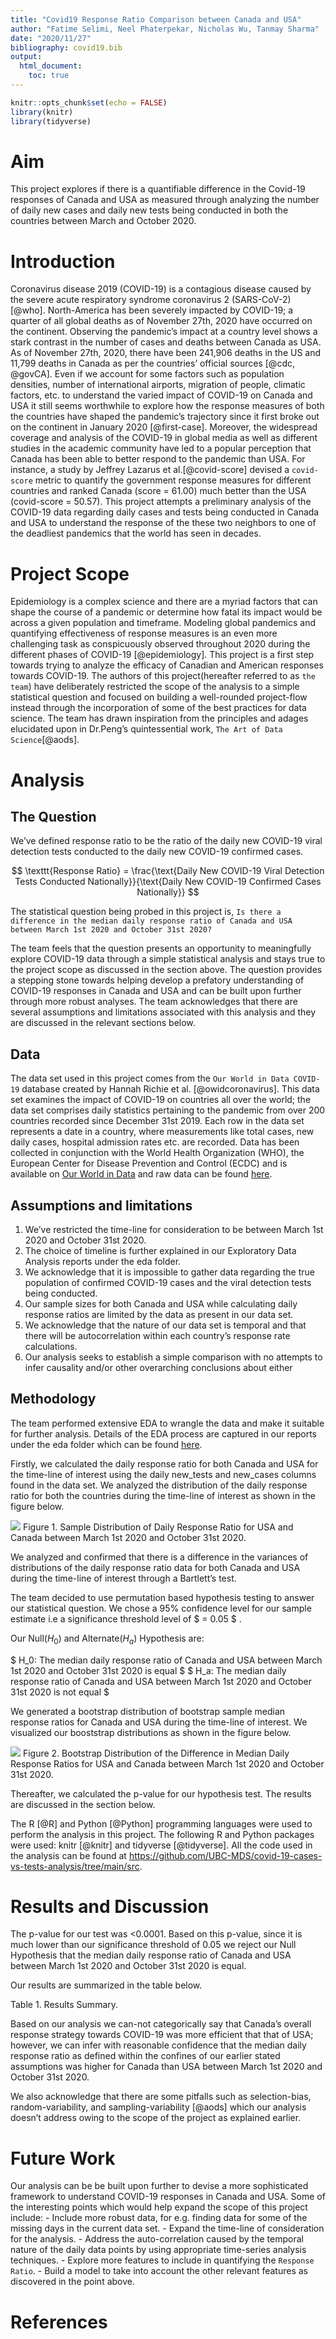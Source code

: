 ```yaml
---
title: "Covid19 Response Ratio Comparison between Canada and USA"
author: "Fatime Selimi, Neel Phaterpekar, Nicholas Wu, Tanmay Sharma"
date: "2020/11/27"
bibliography: covid19.bib
output: 
  html_document:
    toc: true
---
```


```r
knitr::opts_chunk$set(echo = FALSE)
library(knitr)
library(tidyverse)
```

# Aim

This project explores if there is a quantifiable difference in the Covid-19 responses of Canada and USA as measured through analyzing the number of daily new cases and daily new tests being conducted in both the countries between March and October 2020.

# Introduction

Coronavirus disease 2019 (COVID-19) is a contagious disease caused by the severe acute respiratory syndrome coronavirus 2 (SARS-CoV-2) [@who]. North-America has been severely impacted by COVID-19; a quarter of all global deaths as of November 27th, 2020 have occurred on the continent. Observing the pandemic's impact at a country level shows a stark contrast in the number of cases and deaths between Canada as USA. As of November 27th, 2020, there have been 241,906 deaths in the US and 11,799 deaths in Canada as per the countries' official sources [@cdc, @govCA]. Even if we account for some factors such as population densities, number of international airports, migration of people, climatic factors, etc. to understand the varied impact of COVID-19 on Canada and USA it still seems worthwhile to explore how the response measures of both the countries have shaped the pandemic's trajectory since it first broke out on the continent in January 2020 [@first-case]. Moreover, the widespread coverage and analysis of the COVID-19 in global media as well as different studies in the academic community have led to a popular perception that Canada has been able to better respond to the pandemic than USA. For instance, a study by Jeffrey Lazarus et al.[@covid-score] devised a `covid-score` metric to quantify the government response measures for different countries and ranked Canada (score = 61.00) much better than the USA (covid-score = 50.57). This project attempts a preliminary analysis of the COVID-19 data regarding daily cases and tests being conducted in Canada and USA to understand the response of the these two neighbors to one of the deadliest pandemics that the world has seen in decades.

# Project Scope

Epidemiology is a complex science and there are a myriad factors that can shape the course of a pandemic or determine how fatal its impact would be across a given population and timeframe. Modeling global pandemics and quantifying effectiveness of response measures is an even more challenging task as conspicuously observed throughout 2020 during the different phases of COVID-19 [@epidemiology]. This project is a first step towards trying to analyze the efficacy of Canadian and American responses towards COVID-19. The authors of this project(hereafter referred to as `the team`) have deliberately restricted the scope of the analysis to a simple statistical question and focused on building a well-rounded project-flow instead through the incorporation of some of the best practices for data science. The team has drawn inspiration from the principles and adages elucidated upon in Dr.Peng's quintessential work, `The Art of Data Science`[@aods].   

# Analysis

## The Question

We've defined response ratio to be the ratio of the daily new COVID-19 viral detection tests conducted to the daily new COVID-19 confirmed cases.

$$ \texttt{Response Ratio} = \frac{\text{Daily New COVID-19 Viral Detection Tests Conducted Nationally}}{\text{Daily New COVID-19 Confirmed Cases Nationally}} $$

The statistical question being probed in this project is, `Is there a difference in the median daily response ratio of Canada and USA between March 1st 2020 and October 31st 2020?`

The team feels that the question presents an opportunity to meaningfully explore COVID-19 data through a simple statistical analysis and stays true to the project scope as discussed in the section above. The question provides a stepping stone towards helping develop a prefatory understanding of COVID-19 responses in Canada and USA and can be built upon further through more robust analyses. The team acknowledges that there are several assumptions and limitations associated with this analysis and they are discussed in the relevant sections below. 

## Data

The data set used in this project comes from the `Our World in Data COVID-19` database created by Hannah Richie et al. [@owidcoronavirus]. This data set examines the impact of COVID-19 on countries all over the world; the data set comprises daily statistics pertaining to the pandemic from over 200 countries recorded since December 31st 2019. Each row in the data set represents a date in a country, where measurements like total cases, new daily cases, hospital admission rates etc. are recorded. Data has been collected in conjunction with the World Health Organization (WHO), the European Center for Disease Prevention and Control (ECDC) and is available on [Our World in Data](https://ourworldindata.org/coronavirus) and raw data can be found [here](https://raw.githubusercontent.com/owid/covid-19-data/master/public/data/owid-covid-data.csv).

## Assumptions and limitations

1. We've restricted the time-line for consideration to be between March 1st 2020 and October 31st 2020.
2. The choice of timeline is further explained in our Exploratory Data Analysis reports under the eda folder.
3. We acknowledge that it is impossible to gather data regarding the true population of confirmed COVID-19 cases and the viral detection tests being conducted.
4. Our sample sizes for both Canada and USA while calculating daily response ratios are limited by the data as present in our data set. 
5. We acknowledge that the nature of our data set is temporal and that there will be autocorrelation within each country's response rate calculations.
6. Our analysis seeks to establish a simple comparison with no attempts to infer causality and/or other overarching conclusions about either 

## Methodology

The team performed extensive EDA to wrangle the data and make it suitable for further analysis. Details of the EDA process are captured in our reports under the eda folder which can be found [here](https://github.com/UBC-MDS/covid-19-cases-vs-tests-analysis/tree/main/eda).

Firstly, we calculated the daily response ratio for both Canada and USA for the time-line of interest using the daily new_tests and new_cases columns found in the data set. We analyzed the distribution of the daily response ratio for both the countries during the time-line of interest as shown in the figure below.

![](../results/histogram_plot.png)
Figure 1. Sample Distribution of Daily Response Ratio for USA and Canada between March 1st 2020 and October 31st 2020.

We analyzed and confirmed that there is a difference in the variances of distributions of the daily response ratio data for both Canada and USA during the time-line of interest through a Bartlett's test. 

The team decided to use permutation based hypothesis testing to answer our statistical question. We chose a 95% confidence level for our sample estimate i.e a significance threshold level of $ \alpha = 0.05 $ .

Our Null($H_0$) and Alternate($H_a$) Hypothesis are:

$ H_0: The median daily response ratio of Canada and USA between March 1st 2020 and October 31st 2020 is equal $
$ H_a: The median daily response ratio of Canada and USA between March 1st 2020 and October 31st 2020 is not equal $

We generated a bootstrap distribution of bootstrap sample median response ratios for Canada and USA during the time-line of interest. We visualized our booststrap distributions as shown in the figure below.

![](../results/median_simulation.png)
Figure 2. Bootstrap Distribution of the Difference in Median Daily Response Ratios for USA and Canada between March 1st 2020 and October 31st 2020.

Thereafter, we calculated the p-value for our hypothesis test. The results are discussed in the section below.

The R [@R] and Python [@Python] programming languages were used to perform the analysis in this project. The following R and Python packages were used: knitr [@knitr] and tidyverse [@tidyverse]. All the code used in the analysis can be found at <https://github.com/UBC-MDS/covid-19-cases-vs-tests-analysis/tree/main/src>. 


# Results and Discussion

The p-value for our test was <0.0001. Based on this p-value, since it is much lower than our significance threshold of 0.05 we reject our Null Hypothesis that the median daily response ratio of Canada and USA between March 1st 2020 and October 31st 2020 is equal. 

Our results are summarized in the table below.


Table 1. Results Summary.

Based on our analysis we can-not categorically say that Canada's overall response strategy towards COVID-19 was more efficient that that of USA; however, we can infer with reasonable confidence that the median daily response ratio as defined within the confines of our earlier stated assumptions was higher for Canada than USA between March 1st 2020 and October 31st 2020.

We also acknowledge that there are some pitfalls such as selection-bias, random-variability, and sampling-variability [@aods] which our analysis doesn't address owing to the scope of the project as explained earlier.

# Future Work

Our analysis can be be built upon further to devise a more sophisticated framework to understand COVID-19 responses in Canada and USA. Some of the interesting points which would help expand the scope of this project include:
- Include more robust data, for e.g. finding data for some of the missing days in the current data set.
- Expand the time-line of consideration for the analysis.
- Address the auto-correlation caused by the temporal nature of the daily data points by using appropriate time-series analysis techniques. 
- Explore more features to include in quantifying the `Response Ratio`.
- Build a model to take into account the other relevant features as discovered in the point above.


# References
